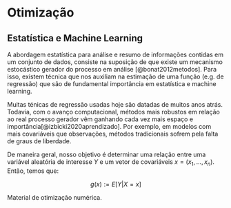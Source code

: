 # Otimização


## Estatística e Machine Learning

A abordagem estatística para análise e resumo de informações contidas em um conjunto de dados, consiste na suposição de que existe um mecanismo estocástico gerador do processo em análise [@bonat2012metodos]. Para isso, existem técnica que nos auxiliam na estimação de uma função (e.g. de regressão) que são de fundamental importância em estatística e machine learning.

Muitas ténicas de regressão usadas hoje são datadas de muitos anos atrás. Todavia, com o avanço computacional, métodos mais robustos em relação ao real processo gerador vêm ganhando cada vez mais espaço e importância[@izbicki2020aprendizado]. Por exemplo, em modelos com mais covariáveis que observações, métodos tradicionais sofrem pela falta de graus de liberdade.

De maneira geral, nosso objetivo é determinar uma relação entre uma variável aleatória de interesse $Y$ e um vetor de covariáveis $x = (x_1, ..., x_n)$. Então, temos que:

$$ g(x) := E [ Y | X = x]$$ 



Material de otimização numérica.
